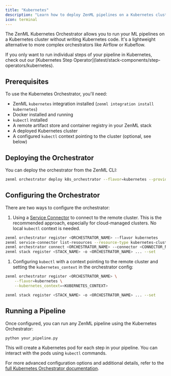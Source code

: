 ```yaml
---
title: "Kubernetes"
description: "Learn how to deploy ZenML pipelines on a Kubernetes cluster."
icon: terminal
---
```


The ZenML Kubernetes Orchestrator allows you to run your ML pipelines on a Kubernetes cluster without writing Kubernetes code. It's a lightweight alternative to more complex orchestrators like Airflow or Kubeflow.

<Info>
If you only want to run individual steps of your pipeline in Kubernetes, check out our [Kubernetes Step Operator](latest/stack-components/step-operators/kubernetes).
</Info>

## Prerequisites

To use the Kubernetes Orchestrator, you'll need:

* ZenML `kubernetes` integration installed (`zenml integration install kubernetes`)
* Docker installed and running
* `kubectl` installed
* A remote artifact store and container registry in your ZenML stack
* A deployed Kubernetes cluster
* A configured `kubectl` context pointing to the cluster (optional, see below)

## Deploying the Orchestrator

You can deploy the orchestrator from the ZenML CLI:

```bash
zenml orchestrator deploy k8s_orchestrator --flavor=kubernetes --provider=
```

## Configuring the Orchestrator

There are two ways to configure the orchestrator:

1. Using a [Service Connector](latest/usage/resource-data-management/auth-management/service-connectors-guide) to connect to the remote cluster. This is the recommended approach, especially for cloud-managed clusters. No local `kubectl` context is needed.

```bash
zenml orchestrator register <ORCHESTRATOR_NAME> --flavor kubernetes
zenml service-connector list-resources --resource-type kubernetes-cluster -e
zenml orchestrator connect <ORCHESTRATOR_NAME> --connector <CONNECTOR_NAME>
zenml stack register <STACK_NAME> -o <ORCHESTRATOR_NAME> ... --set
```

1. Configuring `kubectl` with a context pointing to the remote cluster and setting the `kubernetes_context` in the orchestrator config:

```bash
zenml orchestrator register <ORCHESTRATOR_NAME> \
    --flavor=kubernetes \
    --kubernetes_context=<KUBERNETES_CONTEXT>

zenml stack register <STACK_NAME> -o <ORCHESTRATOR_NAME> ... --set
```

## Running a Pipeline

Once configured, you can run any ZenML pipeline using the Kubernetes Orchestrator:

```bash
python your_pipeline.py
```

This will create a Kubernetes pod for each step in your pipeline. You can interact with the pods using `kubectl` commands.

For more advanced configuration options and additional details, refer to the [full Kubernetes Orchestrator documentation](latest/stack-components/orchestrators/kubernetes).
